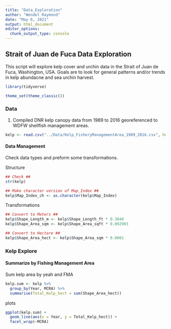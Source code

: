 ```yaml
---
title: "Data_Exploration"
author: "Wendel Raymond"
date: "May 6, 2021"
output: html_document
editor_options: 
  chunk_output_type: console
---
```

## Strait of Juan de Fuca Data Exploration
This script will explore kelp cover and urchin data in the Strait of Juan de Fuca, Washington, USA. Goals are to look for general patterns and/or trends in kelp abundacne and sea urchin harvest.

```r
library(tidyverse)

theme_set(theme_classic())
```

### Data
1) Compiled DNR kelp canopy data from 1989 to 2016 georeferenced to WDFW shellfish management areas.

```r
kelp <- read.csv("../Data/Kelp_FisheryManagementArea_1989_2016.csv", header = TRUE, stringsAsFactors = FALSE)
```

#### Data Management
Check data types and preform some transformations.

Structure
```r
## Check ##
str(kelp)

## Make character version of Map_Index ##
kelp$Map_Index_ch <- as.character(kelp$Map_Index)
```

Transformations
```r
## Convert to Meters ##
kelp$Shape_Length_m <- kelp$Shape_Length_ft * 0.3048
kelp$Shape_Area_sqm <- kelp$Shape_Area_sqft * 0.092903

## Convert to Hectare ##
kelp$Shape_Area_hect <- kelp$Shape_Area_sqm * 0.0001
```

### Kelp Explore
#### Summarize by Fishing Management Area

Sum kelp area by yeah and FMA
```r
kelp.sum <- kelp %>% 
  group_by(Year, MCRA) %>% 
  summarise(Total_Kelp_hect = sum(Shape_Area_hect))
```

plots
```r
ggplot(kelp.sum) +
  geom_line(aes(x = Year, y = Total_Kelp_hect)) +
  facet_wrap(~MCRA)
```

